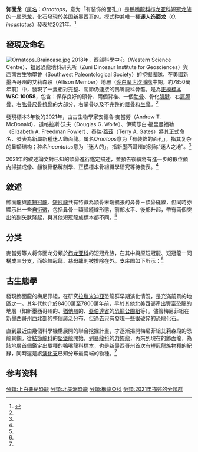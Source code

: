 {{automatic taxobox
| fossil_range = [[晚白垩世|晚白垩世]]，{{fossilrange|78.5}}
| image =
| image_upright =
| image_caption = Brian Engh所繪的復原圖
| authority = McDonald ''et al.'', 2021
| taxon = Ornatops
| type_species_authority = McDonald ''et al.'', 2021
| type_species = '''迷人饰面龙<br>''Ornatops incantatus'''''
}}
'''饰面龙'''（[[属名|属名]]：''Ornatops''，意为「有装饰的面孔」）是[[鴨嘴龍科|鴨嘴龍科]][[栉龙亚科|栉龙亚科]][[短冠龙族|短冠龙族]]的一[[属|属]][[恐龙|恐龙]]，化石發現於[[美国|美国]][[新墨西哥|新墨西哥]]的{{le|梅尼菲组|Menefee Formation}}。[[模式种|模式种]]兼唯一種'''迷人饰面龙'''（''O. incantatus''）發表於2021年。<ref name=McDonald2021>{{Cite journal|last1=McDonald |first1=A. T. |last2=Wolfe |first2=D. G. |last3=Freedman Fowler |first3=E. A. |last4=Gates |first4=T. A. |title=A new brachylophosaurin (Dinosauria: Hadrosauridae) from the Upper Cretaceous Menefee Formation of New Mexico |year=2021 |journal=PeerJ |volume=9 |pages=e11084 |doi=10.7717/peerj.11084 }}</ref>

==發現及命名==
[[File:Ornatops_Braincase.jpg|thumb]]
2018年，西部科學中心（Western Science Centre）、祖尼恐龍地科研究所（Zuni Dinosaur Institute for Geosciences）與西南古生物學會（Southwest Paleontological Society）的挖掘團隊，在美國新墨西哥州{{le|梅尼菲组|Menefee Formation}}的艾莉森段（Allison Member）地層（[[晚白堊世|晚白堊世]][[坎潘階|坎潘階]]中期，約7850萬年前）中，發現了一隻相對完整、關節仍連接的鴨嘴龍科骨骼。是為[[正模標本|正模標本]]'''WSC 10058'''，包含：保存良好的頭骨、兩個背椎、一個[[肋骨|肋骨]]、骨化[[肌腱|肌腱]]、右[[肩胛骨|肩胛骨]]、右[[肱骨|肱骨]][[尺骨|尺骨]][[橈骨|橈骨]]的大部分、右掌骨以及不完整的[[髂骨|髂骨]]和[[坐骨|坐骨]]。<ref name=McDonald2021/>

發現標本3年後的2021年，由古生物學家安德魯·麥當勞（Andrew T. McDonald）、道格拉斯·沃夫（Douglas G. Wolfe）、伊莉莎白·福里曼福勒（Elizabeth A. Freedman Fowler）、泰瑞·蓋茲（Terry A. Gates）將其正式命名、發表為新屬新種迷人飾面龍。属名''Ornatops''意为「有装饰的面孔」，指其复杂的鼻额结构；种名''incantatus''意为「迷人的」，指新墨西哥州的别称“迷人之地”。<ref name=McDonald2021/>

2021年的敘述論文對已知的頭骨進行鑑定描述，並預告後續將有進一步的數位顱內掃描成像、顱後骨骼解剖學、正模標本骨組織學研究等待發表。<ref name=McDonald2021/>

==敘述==
飾面龍與[[原短冠龍|原短冠龍]]、[[短冠龍|短冠龍]]共有特徵為額骨末端擴張的鼻骨－額骨縫線，但同時亦顯示出一些[[自衍徵|自衍徵]]，包括鼻骨－額骨縫線形態，前部水平、後部升起，帶有兩個突出的副矢狀隆起，與其他短冠龍族標本都不同。<ref name=McDonald2021/>

==分类==
麥當勞等人将饰面龙分類於[[栉龙亚科|栉龙亚科]]的短冠龙族，在其中與原短冠龍、短冠龍一同構成三分支，而[[始無冠龍|始無冠龍]]、[[慈母龍|慈母龍]]則被排除在外。[[支序图|支序图]]如下所示：<ref name=McDonald2021/>

{{clade
|label1=[[鸭嘴龙科|鸭嘴龙科]] Hadrosauridae
|1={{clade
 |1=[[鸭嘴龙|鸭嘴龙]] ''Hadrosaurus''
 |label2=[[鸭嘴龙科|真鸭嘴龙类]] Euhadrosauria
 |2={{clade
  |1=[[赖氏龙亚科|赖氏龙亚科]] Lambeosaurinae
  |label2=[[栉龙亚科|栉龙亚科]] Saurolophinae
  |2={{clade
   |1={{clade
    |1=[[小贵族龙族|小贵族龙族]] Kritosaurini
    |2={{clade
     |1=[[栉龙族|栉龙族]] Saurolophini
     |2=[[埃德蒙顿龙族|埃德蒙顿龙族]] Edmontosaurini }} }}
   |label2=[[短冠龙族|短冠龙族]] Brachylophosaurini
   |2={{clade 
    |1=[[始无冠龙|始无冠龙]] ''Acristavus''
    |2={{clade
     |1=[[慈母龙|慈母龙]] ''Maiasaura''
     |2={{clade
      |1=[[原短冠龙|原短冠龙]] ''Probrachylophosaurus''
      |2='''饰面龙 ''Ornatops'''''
      |3=[[短冠龙|短冠龙]] ''Brachylophosaurus'' }} }} }} }}
}} }} }} 

==古生態學==
發現飾面龍的梅尼菲組，在研究[[拉臘米迪亞|拉臘米迪亞]]恐龍群早期演化情況，是充滿前景的地區之一。其年代約介於8400萬至7800萬年前，早於其他北美西部產出豐富恐龍的地層（如新墨西哥州的{{link-en|科特蘭組|Kirtland Formation}}、[[猶他州|猶他州]]的{{link-en|凱帕羅韋茲組|Kaiparowits Formation}}、[[亞伯達省|亞伯達省]]的[[恐龍公園組|恐龍公園組]]等）。儘管梅尼菲組在新墨西哥州西北部的整個{{link-en|聖胡安盆地|San Juan Basin}}廣泛分布，但過去只有發現一些很破碎的恐龍化石。

直到最近由幾個科學機構展開的聯合挖掘計畫，才逐漸揭開梅尼菲組艾莉森段的恐龍景觀。從[[結節龍科|結節龍科]]的[[堅堡龍|堅堡龍]]開始，到[[暴龍科|暴龍科]]的[[力怖龍|力怖龍]]，再來到現在的飾面龍，為該地層首個鑑定出屬種的鴨嘴龍科標本，也是新墨西哥州首次有[[短冠龍族|短冠龍族]]物種的紀錄，同時還是該[[演化支|演化支]]已知分布最南端的物種。<ref name=McDonald2021/>

== 参考资料 ==
{{reflist}}

{{Ornithopoda|H.}}

[[分類:上白堊紀恐龍|分類:上白堊紀恐龍]]
[[分類:北美洲恐龍|分類:北美洲恐龍]]
[[分類:櫛龍亞科|分類:櫛龍亞科]]
[[分類:2021年描述的分類群|分類:2021年描述的分類群]]